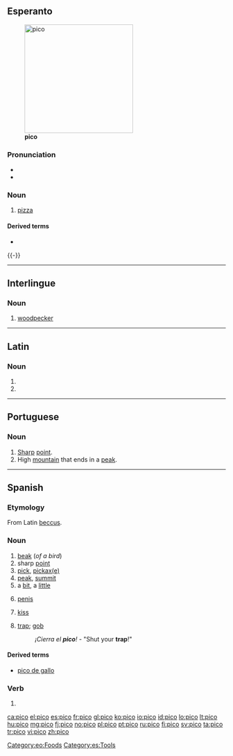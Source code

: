 {{also|Pico|pico-|piĉo|picó}}
==Esperanto==
{{wikipedia|lang=eo}}
[[Image:Supreme_pizza.jpg|thumb|250px|'''pico''']]

===Pronunciation===
* {{IPA|/ˈpitso/|lang=eo}}
* {{hyphenation|pi|co}}

===Noun===
{{eo-noun}}

# [[pizza]]

====Derived terms====
* {{l|eo|picejo|gloss=[[pizzeria]]}}

[[Category:eo:Foods]]
{{-}}

----

==Interlingue==

===Noun===
{{head|ie|noun}}

# [[woodpecker]]

----

==Latin==

===Noun===
{{la-noun-form|pīcō}}

# {{inflection of|picus|pīcus|dat|s|lang=la}}
# {{inflection of|picus|pīcus|abl|s|lang=la}}

----

==Portuguese==

===Noun===
{{pt-noun}}

# [[sharp|Sharp]] [[point]].
# High [[mountain]] that ends in a [[peak]].

----

==Spanish==

===Etymology===
From Latin [[beccus]].

===Noun===
{{es-noun|m}}

# [[beak]] (''of a bird'')
# sharp [[point]]
# [[pick]], [[pickaxe|pickax(e)]]
# [[peak]], [[summit]]
# a [[bit]], a [[little]]
# {{context|colloquial|Chile|Costa Rica|lang=es}} [[penis]]
# {{context|colloquial|Bolivia|Colombia|lang=es}} [[kiss]]
# {{context|colloquial}} [[trap]]; [[gob]] {{gloss|mouth}}
#: ''¡Cierra el '''pico'''!'' - "Shut your '''trap'''!"

====Derived terms====
* [[pico de gallo]]

===Verb===
{{es-verb-form|picar}}

# {{es-verb form of|ending=ar|mood=indicative|tense=present|pers=1|number=singular|picar}}

[[Category:es:Tools]]

[[ca:pico]]
[[el:pico]]
[[es:pico]]
[[fr:pico]]
[[gl:pico]]
[[ko:pico]]
[[io:pico]]
[[id:pico]]
[[lo:pico]]
[[lt:pico]]
[[hu:pico]]
[[mg:pico]]
[[fj:pico]]
[[no:pico]]
[[pl:pico]]
[[pt:pico]]
[[ru:pico]]
[[fi:pico]]
[[sv:pico]]
[[ta:pico]]
[[tr:pico]]
[[vi:pico]]
[[zh:pico]]